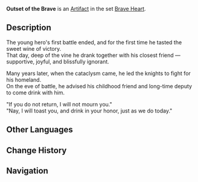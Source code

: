 {{Artifact Infobox
|image = Item Outset of the Brave.png
|set   = Brave Heart
|piece = Goblet of Eonothem
}}
{{Description|A crude wooden vessel filled only with memories.}}
'''Outset of the Brave''' is an [[Artifact]] in the set [[Brave Heart]].

==Description==
The young hero's first battle ended, and for the first time he tasted the sweet wine of victory.<br />That day, deep of the vine he drank together with his closest friend — supportive, joyful, and blissfully ignorant.

Many years later, when the cataclysm came, he led the knights to fight for his homeland.<br />On the eve of battle, he advised his childhood friend and long-time deputy to come drink with him.

"If you do not return, I will not mourn you."<br />"Nay, I will toast you, and drink in your honor, just as we do today."

==Other Languages==
{{Other Languages
|en      = Outset of the Brave
|zhs     = 勇士的壮行
|zhs_rm  = Yǒngshì de Zhuàngxíng
|zht     = 勇士的壯行
|zht_rm  = Yǒngshì de Zhuàngxíng
|zh_tl   = 
|ja      = 勇士の壮行
|ja_rm   = Yuushi no Soukou
|ja_tl   = Rousing of the Brave Warrior
|ko      = 용사의 환송
|ko_rm   = Yongsa-ui Hwansong
|ko_tl   = Farewell of the Champion
|es      = Gran Despedida del Guerrero
|es_tl   = Great Farewell of the Warrior
|fr      = Dignité du Brave
|fr_tl   = Dignity of the Brave
|ru      = Проводы храбреца
|ru_tl   = 
|th      = Outset of the Brave
|vi      = Hành Trình Của Dũng Sĩ
|vi_tl   = 
|de      = Schritte des Recken
|de_tl   = Steps of the Valiant Hero
|id      = Outset of the Brave
|pt      = Despedida do Valente
|pt_tl   = 
}}

==Change History==
{{Change History|1.0}}

==Navigation==
{{Artifact Set Navbox|Brave Heart}}